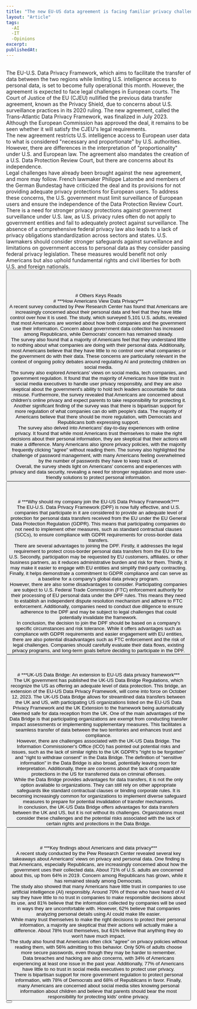 ```yaml
---
title: "The new EU-US data agreement is facing familiar privacy challenges"
layout: "Article"
tags: 
  -AI 
  -IT
  -Opinions
excerpt:
publishedAt:
---
```

<br/>
The EU-U.S. Data Privacy Framework, which aims to facilitate the transfer of data between the two regions while limiting U.S. intelligence access to personal data, is set to become fully operational this month. However, the agreement is expected to face legal challenges in European courts. The Court of Justice of the EU (CJEU) nullified the previous data transfer agreement, known as the Privacy Shield, due to concerns about U.S. surveillance practices in its 2020 ruling. The new agreement, called the Trans-Atlantic Data Privacy Framework, was finalized in July 2023. Although the European Commission has approved the deal, it remains to be seen whether it will satisfy the CJEU's legal requirements.
<br/>
The new agreement restricts U.S. intelligence access to European user data to what is considered "necessary and proportionate" by U.S. authorities. However, there are differences in the interpretation of "proportionality" under U.S. and European law. The agreement also mandates the creation of a U.S. Data Protection Review Court, but there are concerns about its independence.
<br/>
Legal challenges have already been brought against the new agreement, and more may follow. French lawmaker Philippe Latombe and members of the German Bundestag have criticized the deal and its provisions for not providing adequate privacy protections for European users. To address these concerns, the U.S. government must limit surveillance of European users and ensure the independence of the Data Protection Review Court.
<br/>
There is a need for stronger privacy protections against government surveillance under U.S. law, as U.S. privacy rules often do not apply to government entities and fail to adequately protect against surveillance. The absence of a comprehensive federal privacy law also leads to a lack of privacy obligations standardization across sectors and states. U.S. lawmakers should consider stronger safeguards against surveillance and limitations on government access to personal data as they consider passing federal privacy legislation. These measures would benefit not only Americans but also uphold fundamental rights and civil liberties for both U.S. and foreign nationals.
<br/>
<Button
  address="https://thehill.com/opinion/technology/4267142-the-new-eu-u-s-data-agreement-is-facing-familiar-privacy-challenges/"
  text="Source"
/>
<br/>
<br/>
<br/>
<br/>
# Others Keys Reads
<br/>
# ***How Americans View Data Privacy***
<br/>
A recent survey conducted by Pew Research Center has found that Americans are increasingly concerned about their personal data and feel that they have little control over how it is used. The study, which surveyed 5,101 U.S. adults, revealed that most Americans are worried about how both companies and the government use their information. Concern about government data collection has increased among Republicans, while Democrats' concern has remained steady.
<br/>
The survey also found that a majority of Americans feel that they understand little to nothing about what companies are doing with their personal data. Additionally, most Americans believe that they have little to no control over what companies or the government do with their data. These concerns are particularly relevant in the context of ongoing policy debates around regulating AI and protecting children on social media.
<br/>
The survey also explored Americans' views on social media, tech companies, and government regulation. It found that the majority of Americans have little trust in social media executives to handle user privacy responsibly, and they are also skeptical about the government's ability to hold tech leaders accountable for data misuse. Furthermore, the survey revealed that Americans are concerned about children's online privacy and expect parents to take responsibility for protecting it.
<br/>
Another significant finding of the survey was that there is bipartisan support for more regulation of what companies can do with people's data. The majority of Americans believe that there should be more regulation, with Democrats and Republicans both expressing support.
<br/>
The survey also delved into Americans' day-to-day experiences with online privacy. It found that while most Americans trust themselves to make the right decisions about their personal information, they are skeptical that their actions will make a difference. Many Americans also ignore privacy policies, with the majority frequently clicking "agree" without reading them. The survey also highlighted the challenge of password management, with many Americans feeling overwhelmed by the number of passwords they have to keep track of.
<br/>
Overall, the survey sheds light on Americans' concerns and experiences with privacy and data security, revealing a need for stronger regulation and more user-friendly solutions to protect personal information.
<br/>
<Button
  address="https://www.pewresearch.org/internet/2023/10/18/how-americans-view-data-privacy/"
  text="Source"
/>
<br/>
<br/>
<br/>
# ***Why should my company join the EU-US Data Privacy Framework?***
<br/>
The EU-U.S. Data Privacy Framework (DPF) is now fully effective, and U.S. companies that participate in it are considered to provide an adequate level of protection for personal data transfers received from the EU under the EU General Data Protection Regulation (GDPR). This means that participating companies do not need to implement other measures, such as standard contractual clauses (SCCs), to ensure compliance with GDPR requirements for cross-border data transfers. 
<br/>
There are several advantages to joining the DPF. Firstly, it addresses the legal requirement to protect cross-border personal data transfers from the EU to the U.S. Secondly, participation may be requested by EU customers, affiliates, or other business partners, as it reduces administrative burden and risk for them. Thirdly, it may make it easier to engage with EU entities and simplify third-party contracting. Finally, it helps demonstrate a commitment to GDPR compliance and can serve as a baseline for a company's global data privacy program.
<br/>
However, there are also some disadvantages to consider. Participating companies are subject to U.S. Federal Trade Commission (FTC) enforcement authority for their processing of EU personal data under the DPF rules. This means they need to establish an independent dispute resolution mechanism and adhere to FTC enforcement. Additionally, companies need to conduct due diligence to ensure adherence to the DPF and may be subject to legal challenges that could potentially invalidate the framework.
<br/>
In conclusion, the decision to join the DPF should be based on a company's specific circumstances and risk tolerance. While it offers advantages such as compliance with GDPR requirements and easier engagement with EU entities, there are also potential disadvantages such as FTC enforcement and the risk of legal challenges. Companies should carefully evaluate their data flows, existing privacy programs, and long-term goals before deciding to participate in the DPF.
<br/>
<Button
  address="https://iapp.org/news/a/why-should-my-company-join-the-eu-u-s-data-privacy-framework/"
  text="Source"
/>
<br/>
<br/>
<br/>
# ***UK-US Data Bridge: An extension to EU-US data privacy framework***
<br/>
The UK government has published the UK-US Data Bridge Regulations, which recognize the US as offering an adequate level of data protection. This bridge, an extension of the EU-US Data Privacy Framework, will come into force on October 12, 2023. The UK-US Data Bridge allows for streamlined data transfers between the UK and US, with participating US organizations listed on the EU-US Data Privacy Framework and the UK Extension to the framework being automatically deemed safe for data reception from the UK. One of the main advantages of the Data Bridge is that participating organizations are exempt from conducting transfer impact assessments or implementing supplementary measures. This facilitates a seamless transfer of data between the two territories and enhances trust and compliance.
<br/>
However, there are challenges associated with the UK-US Data Bridge. The Information Commissioner's Office (ICO) has pointed out potential risks and issues, such as the lack of similar rights to the UK GDPR's "right to be forgotten" and "right to withdraw consent" in the Data Bridge. The definition of "sensitive information" in the Data Bridge is also broad, potentially leaving room for interpretation. Additionally, there are concerns about the lack of comparable protections in the US for transferred data on criminal offenses.
<br/>
While the Data Bridge provides advantages for data transfers, it is not the only option available to organizations. They can still rely on other appropriate safeguards like standard contractual clauses or binding corporate rules. It is becoming increasingly common for organizations to implement diverse safeguard measures to prepare for potential invalidation of transfer mechanisms.
<br/>
In conclusion, the UK-US Data Bridge offers advantages for data transfers between the UK and US, but it is not without its challenges. Organizations must consider these challenges and the potential risks associated with the lack of certain rights and protections in the Data Bridge.
<br/>
<Button
  address="https://www.finextra.com/the-long-read/831/uk-us-data-bridge-an-extension-to-eu-us-data-privacy-framework"
  text="Source"
/>
<br/>
<br/>
<br/>
# ***Key findings about Americans and data privacy***
<br/>
A recent study conducted by the Pew Research Center revealed several key takeaways about Americans' views on privacy and personal data. One finding is that Americans, especially Republicans, are increasingly concerned about how the government uses their collected data. About 71% of U.S. adults are concerned about this, up from 64% in 2019. Concern among Republicans has grown, while it has remained steady among Democrats. 
<br/>
The study also showed that many Americans have little trust in companies to use artificial intelligence (AI) responsibly. Around 70% of those who have heard of AI say they have little to no trust in companies to make responsible decisions about its use, and 81% believe that the information collected by companies will be used in ways they are uncomfortable with. However, 62% believe that companies analyzing personal details using AI could make life easier.
<br/>
While many trust themselves to make the right decisions to protect their personal information, a majority are skeptical that their actions will actually make a difference. About 78% trust themselves, but 61% believe that anything they do won't have much impact. 
<br/>
The study also found that Americans often click "agree" on privacy policies without reading them, with 56% admitting to this behavior. Only 50% of adults choose more secure passwords, even though they may be harder to remember. 
<br/>
Data breaches and hacking are also concerns, with 34% of Americans experiencing at least one issue in the past year. Additionally, 77% of Americans have little to no trust in social media executives to protect user privacy.
<br/>
There is bipartisan support for more government regulation to protect personal information, with 78% of Democrats and 68% of Republicans in favor. Finally, many Americans are concerned about social media sites knowing personal information about children and believe that parents should bear the most responsibility for protecting kids' online privacy.
<br/>
<Button
  address="https://www.pewresearch.org/short-reads/2023/10/18/key-findings-about-americans-and-data-privacy/"
  text="Source"
/>